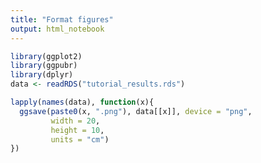 ```yaml
---
title: "Format figures"
output: html_notebook
---
```


```r
library(ggplot2)
library(ggpubr)
library(dplyr)
data <- readRDS("tutorial_results.rds")
```
```r
lapply(names(data), function(x){
  ggsave(paste0(x, ".png"), data[[x]], device = "png",
         width = 20,
         height = 10,
         units = "cm")
})
```
